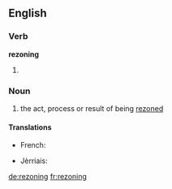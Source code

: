 ==English==

===Verb===
'''rezoning'''

# {{third-person singular of|rezone}}

===Noun===
{{en-noun}}

# the act, process or result of being [[rezone]]d

====Translations====
{{trans-top|the act, process or result of being rezoned}}
* French: {{t+|fr|redécoupage|m}}
{{trans-mid}}
* Jèrriais: {{tø|roa-jer|èrzôn'nie|f}}
{{trans-bottom}}

[[de:rezoning]]
[[fr:rezoning]]